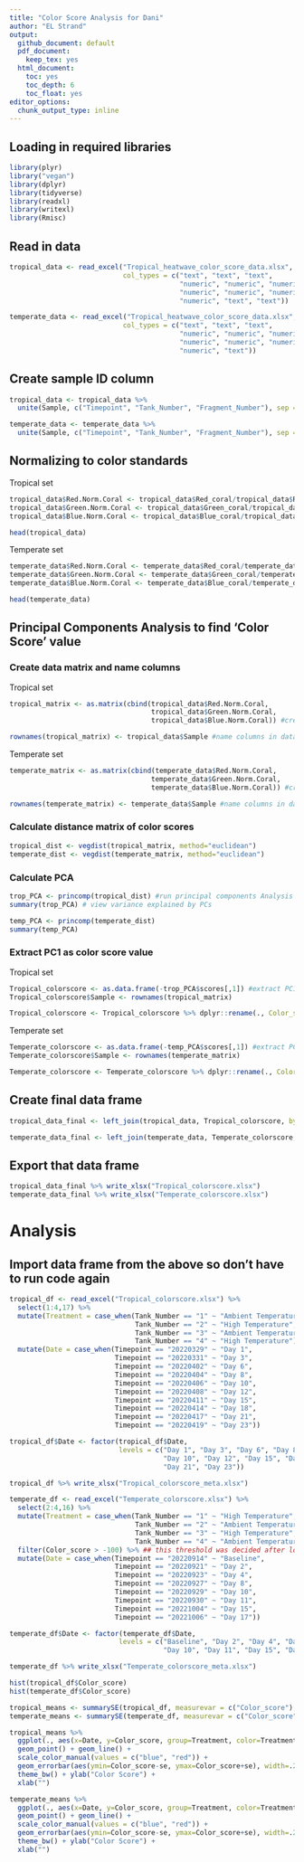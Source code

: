 ```yaml
---
title: "Color Score Analysis for Dani"
author: "EL Strand"
output:
  github_document: default
  pdf_document:
    keep_tex: yes
  html_document:
    toc: yes
    toc_depth: 6
    toc_float: yes
editor_options: 
  chunk_output_type: inline
---
```


## Loading in required libraries 

```r
library(plyr)
library("vegan")
library(dplyr)
library(tidyverse)
library(readxl)
library(writexl)
library(Rmisc)
```

## Read in data

```r
tropical_data <- read_excel("Tropical_heatwave_color_score_data.xlsx", sheet = "TROPICAL",
                            col_types = c("text", "text", "text",
                                          "numeric", "numeric", "numeric",
                                          "numeric", "numeric", "numeric",
                                          "numeric", "text", "text"))

temperate_data <- read_excel("Tropical_heatwave_color_score_data.xlsx", sheet = "TEMPERATE",
                            col_types = c("text", "text", "text",
                                          "numeric", "numeric", "numeric",
                                          "numeric", "numeric", "numeric",
                                          "numeric", "text"))


```

## Create sample ID column 

```r
tropical_data <- tropical_data %>% 
  unite(Sample, c("Timepoint", "Tank_Number", "Fragment_Number"), sep = " ", remove = FALSE) 

temperate_data <- temperate_data %>% 
  unite(Sample, c("Timepoint", "Tank_Number", "Fragment_Number"), sep = " ", remove = FALSE) 
```


## Normalizing to color standards 

Tropical set 

```r
tropical_data$Red.Norm.Coral <- tropical_data$Red_coral/tropical_data$Red_standard
tropical_data$Green.Norm.Coral <- tropical_data$Green_coral/tropical_data$Green_standard
tropical_data$Blue.Norm.Coral <- tropical_data$Blue_coral/tropical_data$Blue_standard

head(tropical_data)
```

Temperate set

```r
temperate_data$Red.Norm.Coral <- temperate_data$Red_coral/temperate_data$Red_standard
temperate_data$Green.Norm.Coral <- temperate_data$Green_coral/temperate_data$Green_standard
temperate_data$Blue.Norm.Coral <- temperate_data$Blue_coral/temperate_data$Blue_standard

head(temperate_data)
```

## Principal Components Analysis to find 'Color Score' value 

### Create data matrix and name columns 

Tropical set 

```r
tropical_matrix <- as.matrix(cbind(tropical_data$Red.Norm.Coral,
                                   tropical_data$Green.Norm.Coral,
                                   tropical_data$Blue.Norm.Coral)) #create matrix

rownames(tropical_matrix) <- tropical_data$Sample #name columns in dataframe
```

Temperate set 

```r
temperate_matrix <- as.matrix(cbind(temperate_data$Red.Norm.Coral,
                                   temperate_data$Green.Norm.Coral,
                                   temperate_data$Blue.Norm.Coral)) #create matrix

rownames(temperate_matrix) <- temperate_data$Sample #name columns in dataframe
```

### Calculate distance matrix of color scores

```r
tropical_dist <- vegdist(tropical_matrix, method="euclidean") 
temperate_dist <- vegdist(temperate_matrix, method="euclidean") 
```

### Calculate PCA 

```r
trop_PCA <- princomp(tropical_dist) #run principal components Analysis
summary(trop_PCA) # view variance explained by PCs

temp_PCA <- princomp(temperate_dist)
summary(temp_PCA)
```

### Extract PC1 as color score value

Tropical set

```r
Tropical_colorscore <- as.data.frame(-trop_PCA$scores[,1]) #extract PC1
Tropical_colorscore$Sample <- rownames(tropical_matrix)

Tropical_colorscore <- Tropical_colorscore %>% dplyr::rename(., Color_score = `-trop_PCA$scores[, 1]`)
```

Temperate set 

```r
Temperate_colorscore <- as.data.frame(-temp_PCA$scores[,1]) #extract PC1
Temperate_colorscore$Sample <- rownames(temperate_matrix)

Temperate_colorscore <- Temperate_colorscore %>% dplyr::rename(., Color_score = `-temp_PCA$scores[, 1]`)
```

## Create final data frame 

```r
tropical_data_final <- left_join(tropical_data, Tropical_colorscore, by = "Sample") 

temperate_data_final <- left_join(temperate_data, Temperate_colorscore, by = "Sample")
```

## Export that data frame 

```r
tropical_data_final %>% write_xlsx("Tropical_colorscore.xlsx")
temperate_data_final %>% write_xlsx("Temperate_colorscore.xlsx")
```

# Analysis 

## Import data frame from the above so don't have to run code again 

```r
tropical_df <- read_excel("Tropical_colorscore.xlsx") %>% 
  select(1:4,17) %>%
  mutate(Treatment = case_when(Tank_Number == "1" ~ "Ambient Temperature", 
                               Tank_Number == "2" ~ "High Temperature",
                               Tank_Number == "3" ~ "Ambient Temperature",
                               Tank_Number == "4" ~ "High Temperature")) %>%
  mutate(Date = case_when(Timepoint == "20220329" ~ "Day 1", 
                          Timepoint == "20220331" ~ "Day 3",
                          Timepoint == "20220402" ~ "Day 6",
                          Timepoint == "20220404" ~ "Day 8",
                          Timepoint == "20220406" ~ "Day 10",
                          Timepoint == "20220408" ~ "Day 12",
                          Timepoint == "20220411" ~ "Day 15",
                          Timepoint == "20220414" ~ "Day 18",
                          Timepoint == "20220417" ~ "Day 21",
                          Timepoint == "20220419" ~ "Day 23"))

tropical_df$Date <- factor(tropical_df$Date, 
                           levels = c("Day 1", "Day 3", "Day 6", "Day 8",
                                      "Day 10", "Day 12", "Day 15", "Day 18",
                                      "Day 21", "Day 23"))

tropical_df %>% write_xlsx("Tropical_colorscore_meta.xlsx")

temperate_df <- read_excel("Temperate_colorscore.xlsx") %>% 
  select(2:4,16) %>% 
  mutate(Treatment = case_when(Tank_Number == "1" ~ "High Temperature", 
                               Tank_Number == "2" ~ "Ambient Temperature",
                               Tank_Number == "3" ~ "High Temperature",
                               Tank_Number == "4" ~ "Ambient Temperature")) %>%
  filter(Color_score > -100) %>% ## this threshold was decided after looking at the histograms below
  mutate(Date = case_when(Timepoint == "20220914" ~ "Baseline", 
                          Timepoint == "20220921" ~ "Day 2",
                          Timepoint == "20220923" ~ "Day 4",
                          Timepoint == "20220927" ~ "Day 8",
                          Timepoint == "20220929" ~ "Day 10",
                          Timepoint == "20220930" ~ "Day 11",
                          Timepoint == "20221004" ~ "Day 15",
                          Timepoint == "20221006" ~ "Day 17"))

temperate_df$Date <- factor(temperate_df$Date, 
                           levels = c("Baseline", "Day 2", "Day 4", "Day 8",
                                      "Day 10", "Day 11", "Day 15", "Day 17"))

temperate_df %>% write_xlsx("Temperate_colorscore_meta.xlsx")
```

```r
hist(tropical_df$Color_score)
hist(temperate_df$Color_score)
```

```r
tropical_means <- summarySE(tropical_df, measurevar = c("Color_score"), groupvars = c("Date", "Treatment"))
temperate_means <- summarySE(temperate_df, measurevar = c("Color_score"), groupvars = c("Date", "Treatment"))
```

```r
tropical_means %>%
  ggplot(., aes(x=Date, y=Color_score, group=Treatment, color=Treatment)) +
  geom_point() + geom_line() + 
  scale_color_manual(values = c("blue", "red")) +
  geom_errorbar(aes(ymin=Color_score-se, ymax=Color_score+se), width=.2) +
  theme_bw() + ylab("Color Score") + 
  xlab("")

temperate_means %>%
  ggplot(., aes(x=Date, y=Color_score, group=Treatment, color=Treatment)) +
  geom_point() + geom_line() + 
  scale_color_manual(values = c("blue", "red")) +
  geom_errorbar(aes(ymin=Color_score-se, ymax=Color_score+se), width=.2) +
  theme_bw() + ylab("Color Score") + 
  xlab("")
```



